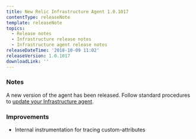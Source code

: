 ```yaml
---
title: New Relic Infrastructure Agent 1.0.1017
contentType: releaseNote
template: releaseNote
topics:
  - Release notes
  - Infrastructure release notes
  - Infrastructure agent release notes
releaseDateTime: '2018-10-09 11:02'
releaseVersion: 1.0.1017
downloadLink: ''
---
```


### Notes

A new version of the agent has been released. Follow standard procedures to [update your Infrastructure agent](/docs/infrastructure/new-relic-infrastructure/installation/update-infrastructure-agent).

### Improvements

* Internal instrumentation for tracing custom-attributes
